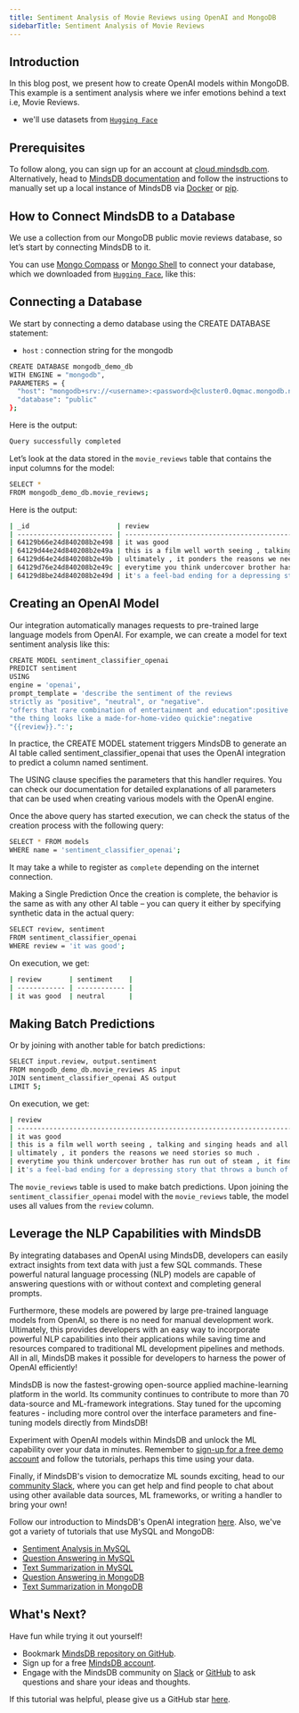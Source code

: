 ```yaml
---
title: Sentiment Analysis of Movie Reviews using OpenAI and MongoDB
sidebarTitle: Sentiment Analysis of Movie Reviews
---
```


## Introduction

In this blog post, we present how to create OpenAI models within MongoDB. This example is a sentiment analysis where we infer emotions behind a text i.e, Movie Reviews.

- we'll use datasets from [`Hugging Face`](https://huggingface.co/datasets/rotten_tomatoes)

## Prerequisites

To follow along, you can sign up for an account at [cloud.mindsdb.com](https://cloud.mindsdb.com/register/nlp). Alternatively, head to [MindsDB documentation](https://docs.mindsdb.com/) and follow the instructions to manually set up a local instance of MindsDB via [Docker](/setup/self-hosted/docker) or [pip](/setup/self-hosted/pip/source).

## How to Connect MindsDB to a Database

We use a collection from our MongoDB public movie reviews database, so let’s start by connecting MindsDB to it.

You can use [Mongo Compass](/connect/mongo-compass) or [Mongo Shell](/connect/mongo-shell) to connect your database, which we downloaded from [`Hugging Face`](https://huggingface.co/datasets/rotten_tomatoes), like this:

## Connecting a Database

We start by connecting a demo database using the CREATE DATABASE statement:

- `host` : connection string for the mongodb

```bash
CREATE DATABASE mongodb_demo_db
WITH ENGINE = "mongodb",
PARAMETERS = {
  "host": "mongodb+srv://<username>:<password>@cluster0.0qmac.mongodb.net/",
  "database": "public"
};
```

Here is the output:

```bash
Query successfully completed
```

Let’s look at the data stored in the `movie_reviews` table that contains the input columns for the model:

```bash
SELECT *
FROM mongodb_demo_db.movie_reviews;
```

Here is the output:

```bash
| _id                      | review                                                                                                                                                            |
| ------------------------ | ----------------------------------------------------------------------------------------------------------------------------------------------------------------- |
| 64129b66e24d840208b2e498 | it was good                                                                                                                                                       |
| 64129d44e24d840208b2e49a | this is a film well worth seeing , talking and singing heads and all .                                                                                            |
| 64129d64e24d840208b2e49b | ultimately , it ponders the reasons we need stories so much .                                                                                                     |
| 64129d76e24d840208b2e49c | everytime you think undercover brother has run out of steam , it finds a new way to surprise and amuse                                                            |
| 64129d8be24d840208b2e49d | it's a feel-bad ending for a depressing story that throws a bunch of hot-button items in the viewer's face and asks to be seen as hip, winking social commentary. |
```

## Creating an OpenAI Model

Our integration automatically manages requests to pre-trained large language models from OpenAI. For example, we can create a model for text sentiment analysis like this:

```bash
CREATE MODEL sentiment_classifier_openai
PREDICT sentiment
USING
engine = 'openai',
prompt_template = 'describe the sentiment of the reviews
strictly as "positive", "neutral", or "negative".
"offers that rare combination of entertainment and education":positive
"the thing looks like a made-for-home-video quickie":negative
"{{review}}.":';
```

In practice, the CREATE MODEL statement triggers MindsDB to generate an AI table called sentiment_classifier_openai that uses the OpenAI integration to predict a column named sentiment.

The USING clause specifies the parameters that this handler requires. You can check our documentation for detailed explanations of all parameters that can be used when creating various models with the OpenAI engine.

Once the above query has started execution, we can check the status of the creation process with the following query:

```bash
SELECT * FROM models
WHERE name = 'sentiment_classifier_openai';
```

It may take a while to register as `complete` depending on the internet connection.

Making a Single Prediction
Once the creation is complete, the behavior is the same as with any other AI table – you can query it either by specifying synthetic data in the actual query:

```bash
SELECT review, sentiment
FROM sentiment_classifier_openai
WHERE review = 'it was good';
```

On execution, we get:

```bash
| review       | sentiment    |
| ------------ | ------------ |
| it was good  | neutral      |
```

## Making Batch Predictions

Or by joining with another table for batch predictions:

```bash
SELECT input.review, output.sentiment
FROM mongodb_demo_db.movie_reviews AS input
JOIN sentiment_classifier_openai AS output
LIMIT 5;
```

On execution, we get:

```bash
| review                                                                                                                                                            | sentiment |
| ----------------------------------------------------------------------------------------------------------------------------------------------------------------- | --------- |
| it was good                                                                                                                                                       | neutral   |
| this is a film well worth seeing , talking and singing heads and all .                                                                                            | positive  |
| ultimately , it ponders the reasons we need stories so much .                                                                                                     | neutral   |
| everytime you think undercover brother has run out of steam , it finds a new way to surprise and amuse                                                            | positive  |
| it's a feel-bad ending for a depressing story that throws a bunch of hot-button items in the viewer's face and asks to be seen as hip, winking social commentary. | negative  |
```

The `movie_reviews` table is used to make batch predictions. Upon joining the `sentiment_classifier_openai` model with the `movie_reviews` table, the model uses all values from the `review` column.

## Leverage the NLP Capabilities with MindsDB

By integrating databases and OpenAI using MindsDB, developers can easily extract insights from text data with just a few SQL commands. These powerful natural language processing (NLP) models are capable of answering questions with or without context and completing general prompts.

Furthermore, these models are powered by large pre-trained language models from OpenAI, so there is no need for manual development work. Ultimately, this provides developers with an easy way to incorporate powerful NLP capabilities into their applications while saving time and resources compared to traditional ML development pipelines and methods. All in all, MindsDB makes it possible for developers to harness the power of OpenAI efficiently!

MindsDB is now the fastest-growing open-source applied machine-learning platform in the world. Its community continues to contribute to more than 70 data-source and ML-framework integrations. Stay tuned for the upcoming features - including more control over the interface parameters and fine-tuning models directly from MindsDB!

Experiment with OpenAI models within MindsDB and unlock the ML capability over your data in minutes. Remember to [sign-up for a free demo account](https://cloud.mindsdb.com/register/nlp) and follow the tutorials, perhaps this time using your data.

Finally, if MindsDB's vision to democratize ML sounds exciting, head to our [community Slack](https://mindsdb.com/joincommunity), where you can get help and find people to chat about using other available data sources, ML frameworks, or writing a handler to bring your own!

Follow our introduction to MindsDB's OpenAI integration [here](https://mindsdb.com/blog/extract-insights-from-text-inside-databases-using-openai-gpt3-and-mindsdb-integration). Also, we've got a variety of tutorials that use MySQL and MongoDB:

- [Sentiment Analysis in MySQL](/nlp/sentiment-analysis-inside-mysql-with-openai)
- [Question Answering in MySQL](/nlp/question-answering-inside-mysql-with-openai)
- [Text Summarization in MySQL](/nlp/text-summarization-inside-mysql-with-openai)
- [Question Answering in MongoDB](/nlp/question-answering-inside-mongodb-with-openai)
- [Text Summarization in MongoDB](/nlp/text-summarization-inside-mongodb-with-openai)

## What's Next?

Have fun while trying it out yourself!

- Bookmark [MindsDB repository on GitHub](https://github.com/mindsdb/mindsdb).
- Sign up for a free [MindsDB account](https://cloud.mindsdb.com/register/nlp).
- Engage with the MindsDB community on [Slack](https://mindsdb.com/joincommunity) or [GitHub](https://github.com/mindsdb/mindsdb/discussions) to ask questions and share your ideas and thoughts.

If this tutorial was helpful, please give us a GitHub star [here](https://github.com/mindsdb/mindsdb).
